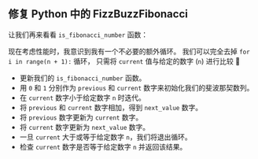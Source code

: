 
## 修复 Python 中的 FizzBuzzFibonacci

让我们再来看看 `is_fibonacci_number` 函数：

<IsFibonacciNumberCode />

现在考虑性能时，我意识到我有一个不必要的额外循环。
我们可以完全去掉 `for i in range(n + 1):` 循环，
只需将 `current` 值与给定的数字 (`n`) 进行比较 🤦

<IsFibonacciNumberFixCode />

- 更新我们的 `is_fibonacci_number` 函数。
- 用 `0` 和 `1` 分别作为 `previous` 和 `current` 数字来初始化我们的斐波那契数列。
- 在 `current` 数字小于给定数字 `n` 时迭代。
- 将 `previous` 和 `current` 数字相加，得到 `next_value` 数字。
- 将 `previous` 数字更新为 `current` 数字。
- 将 `current` 数字更新为 `next_value` 数字。
- 一旦 `current` 大于或等于给定数字 `n`，我们将退出循环。
- 检查 `current` 数字是否等于给定数字 `n` 并返回该结果。